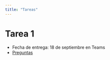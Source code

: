 ```yaml
---
title: "Tareas"
---
```


# Tarea 1

- Fecha de entrega: 18 de septiembre en Teams
- [Preguntas](./tarea-1.qmd)
